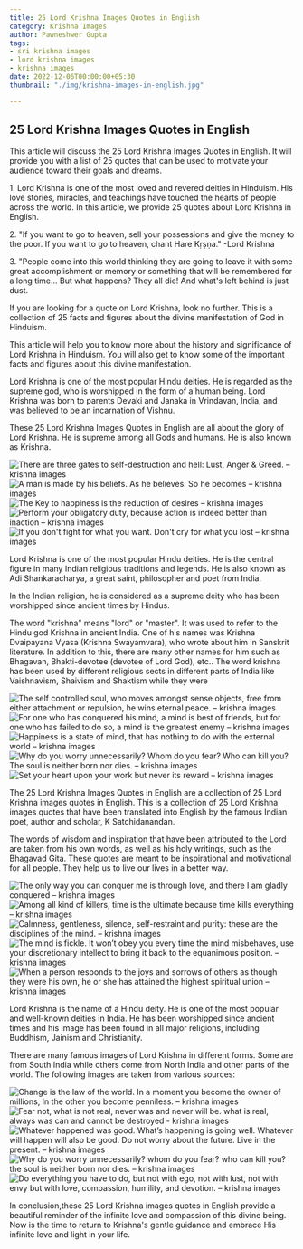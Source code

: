 ```yaml
---
title: 25 Lord Krishna Images Quotes in English
category: Krishna Images
author: Pawneshwer Gupta
tags:
- sri krishna images
- lord krishna images
- krishna images
date: 2022-12-06T00:00:00+05:30
thumbnail: "./img/krishna-images-in-english.jpg"

---
```

## 25 Lord Krishna Images Quotes in English

This article will discuss the 25 Lord Krishna Images Quotes in English. It will provide you with a list of 25 quotes that can be used to motivate your audience toward their goals and dreams.

1\. Lord Krishna is one of the most loved and revered deities in Hinduism. His love stories, miracles, and teachings have touched the hearts of people across the world. In this article, we provide 25 quotes about Lord Krishna in English.

2\. "If you want to go to heaven, sell your possessions and give the money to the poor. If you want to go to heaven, chant Hare Kṛṣṇa." -Lord Krishna

3\. "People come into this world thinking they are going to leave it with some great accomplishment or memory or something that will be remembered for a long time... But what happens? They all die! And what's left behind is just dust.

If you are looking for a quote on Lord Krishna, look no further. This is a collection of 25 facts and figures about the divine manifestation of God in Hinduism.

This article will help you to know more about the history and significance of Lord Krishna in Hinduism. You will also get to know some of the important facts and figures about this divine manifestation.

Lord Krishna is one of the most popular Hindu deities. He is regarded as the supreme god, who is worshipped in the form of a human being. Lord Krishna was born to parents Devaki and Janaka in Vrindavan, India, and was believed to be an incarnation of Vishnu.

These 25 Lord Krishna Images Quotes in English are all about the glory of Lord Krishna. He is supreme among all Gods and humans. He is also known as Krishna.

![There are three gates to self-destruction and hell: Lust, Anger & Greed. – krishna images](./img/krishna-images-quotes-english-1.jpg "There are three gates to self-destruction and hell: Lust, Anger & Greed. – krishna images")
![A man is made by his beliefs. As he believes. So he becomes – krishna images](./img/krishna-images-quotes-english-2.jpg "A man is made by his beliefs. As he believes. So he becomes – krishna images")
![The Key to happiness is the reduction of desires – krishna images](./img/krishna-images-quotes-english-3.jpg "The Key to happiness is the reduction of desires – krishna images")
![Perform your obligatory duty, because action is indeed better than inaction – krishna images](./img/krishna-images-quotes-english-4.jpg "Perform your obligatory duty, because action is indeed better than inaction – krishna images")
![If you don't fight for what you want. Don't cry for what you lost – krishna images](./img/krishna-images-quotes-english-5.jpg "If you don't fight for what you want. Don't cry for what you lost – krishna images")

Lord Krishna is one of the most popular Hindu deities. He is the central figure in many Indian religious traditions and legends. He is also known as Adi Shankaracharya, a great saint, philosopher and poet from India.

In the Indian religion, he is considered as a supreme deity who has been worshipped since ancient times by Hindus.

The word "krishna" means "lord" or "master". It was used to refer to the Hindu god Krishna in ancient India. One of his names was Krishna Dvaipayana Vyasa (Krishna Swayamvara), who wrote about him in Sanskrit literature. In addition to this, there are many other names for him such as Bhagavan, Bhakti-devotee (devotee of Lord God), etc.. The word krishna has been used by different religious sects in different parts of India like Vaishnavism, Shaivism and Shaktism while they were

![The self controlled soul, who moves amongst sense objects, free from either attachment or repulsion, he wins eternal peace. – krishna images](./img/krishna-images-quotes-english-6.jpg "The self controlled soul, who moves amongst sense objects, free from either attachment or repulsion, he wins eternal peace. – krishna images")
![For one who has conquered his mind, a mind is best of friends, but for one who has failed to do so, a mind is the greatest enemy – krishna images](./img/krishna-images-quotes-english-7.jpg "For one who has conquered his mind, a mind is best of friends, but for one who has failed to do so, a mind is the greatest enemy – krishna images")
![Happiness is a state of mind, that has nothing to do with the external world – krishna images](./img/krishna-images-quotes-english-8.jpg "Happiness is a state of mind, that has nothing to do with the external world – krishna images")
![Why do you worry unnecessarily? Whom do you fear? Who can kill you? The soul is neither born nor dies. – krishna images](./img/krishna-images-quotes-english-9.jpg "Why do you worry unnecessarily? Whom do you fear? Who can kill you? The soul is neither born nor dies. – krishna images")
![Set your heart upon your work but never its reward – krishna images](./img/krishna-images-quotes-english-10.jpg "Set your heart upon your work but never its reward – krishna images")

The 25 Lord Krishna Images Quotes in English are a collection of 25 Lord Krishna images quotes in English. This is a collection of 25 Lord Krishna images quotes that have been translated into English by the famous Indian poet, author and scholar, K Satchidanandan.

The words of wisdom and inspiration that have been attributed to the Lord are taken from his own words, as well as his holy writings, such as the Bhagavad Gita. These quotes are meant to be inspirational and motivational for all people. They help us to live our lives in a better way.

![The only way you can conquer me is through love, and there I am gladly conquered – krishna images](./img/krishna-images-quotes-english-11.jpg "The only way you can conquer me is through love, and there I am gladly conquered – krishna images")
![Among all kind of killers, time is the ultimate because time kills everything – krishna images](./img/krishna-images-quotes-english-12.jpg "Among all kind of killers, time is the ultimate because time kills everything – krishna images")
![Calmness, gentleness, silence, self-restraint and purity: these are the disciplines of the mind. – krishna images](./img/krishna-images-quotes-english-13.jpg "Calmness, gentleness, silence, self-restraint and purity: these are the disciplines of the mind. – krishna images")
![The mind is fickle. It won’t obey you every time the mind misbehaves, use your discretionary intellect to bring it back to the equanimous position. – krishna images](./img/krishna-images-quotes-english-14.jpg "The mind is fickle. It won’t obey you every time the mind misbehaves, use your discretionary intellect to bring it back to the equanimous position. – krishna images")
![When a person responds to the joys and sorrows of others as though they were his own, he or she has attained the highest spiritual union – krishna images](./img/krishna-images-quotes-english-15.jpg "When a person responds to the joys and sorrows of others as though they were his own, he or she has attained the highest spiritual union – krishna images")

Lord Krishna is the name of a Hindu deity. He is one of the most popular and well-known deities in India. He has been worshipped since ancient times and his image has been found in all major religions, including Buddhism, Jainism and Christianity.

There are many famous images of Lord Krishna in different forms. Some are from South India while others come from North India and other parts of the world. The following images are taken from various sources:

![Change is the law of the world. In a moment you become the owner of millions, In the other you become penniless. – krishna images](./img/krishna-images-quotes-english-16.jpg "Change is the law of the world. In a moment you become the owner of millions, In the other you become penniless. – krishna images")
![Fear not, what is not real, never was and never will be. what is real, always was can and cannot be destroyed - krishna images](./img/krishna-images-quotes-english-17.jpg "Fear not, what is not real, never was and never will be. what is real, always was can and cannot be destroyed - krishna images")
![Whatever happened was good. What’s happening is going well. Whatever will happen will also be good. Do not worry about the future. Live in the present. – krishna images](./img/krishna-images-quotes-english-18.jpg "Whatever happened was good. What’s happening is going well. Whatever will happen will also be good. Do not worry about the future. Live in the present. – krishna images")
![Why do you worry unnecessarily? whom do you fear? who can kill you? the soul is neither born nor dies. – krishna images](./img/krishna-images-quotes-english-19.jpg "Why do you worry unnecessarily? whom do you fear? who can kill you? the soul is neither born nor dies. – krishna images")
![Do everything you have to do, but not with ego, not with lust, not with envy but with love, compassion, humility, and devotion. – krishna images](./img/krishna-images-quotes-english-20.jpg "Do everything you have to do, but not with ego, not with lust, not with envy but with love, compassion, humility, and devotion. – krishna images")

In conclusion,these 25 Lord Krishna images quotes in English provide a beautiful reminder of the infinite love and compassion of this divine being. Now is the time to return to Krishna's gentle guidance and embrace His infinite love and light in your life.